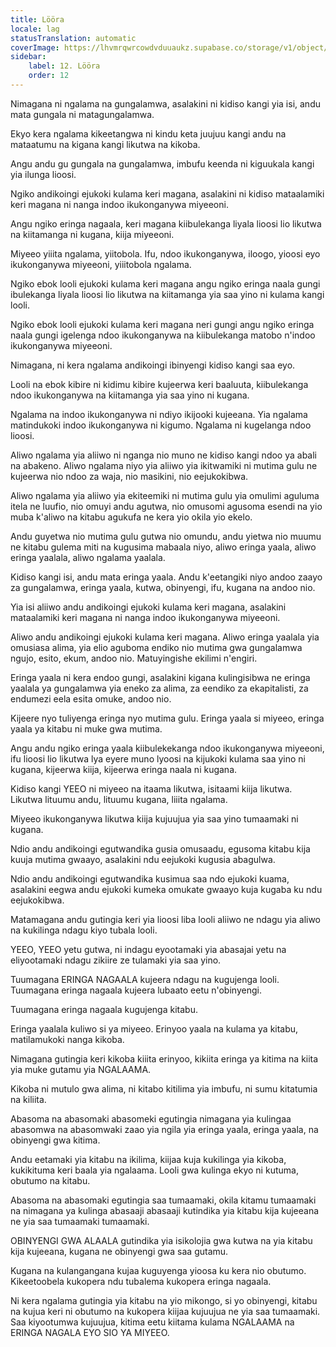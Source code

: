 ```yaml
---
title: Lööra
locale: lag
statusTranslation: automatic
coverImage: https://lhvmrqwrcowdvduuaukz.supabase.co/storage/v1/object/public/strapi-uploads/small_cover-educacion-fundamental.webp-2d51a7828a2b1309555be27f7e2a61a0.webp
sidebar:
    label: 12. Lööra
    order: 12
---
```

Nimagana ni ngalama na gungalamwa, asalakini ni kidiso kangi yia isi, andu mata gungala ni matagungalamwa.

Ekyo kera ngalama kikeetangwa ni kindu keta juujuu kangi andu na mataatumu na kigana kangi likutwa na kikoba.

Angu andu gu gungala na gungalamwa, imbufu keenda ni kiguukala kangi yia ilunga lioosi.

Ngiko andikoingi ejukoki kulama keri magana, asalakini ni kidiso mataalamiki keri magana ni nanga indoo ikukonganywa miyeeoni.

Angu ngiko eringa nagaala, keri magana kiibulekanga liyala lioosi lio likutwa na kiitamanga ni kugana, kiija miyeeoni.

Miyeeo yiiita ngalama, yiitobola. Ifu, ndoo ikukonganywa, iloogo, yioosi eyo ikukonganywa miyeeoni, yiiitobola ngalama.

Ngiko ebok looli ejukoki kulama keri magana angu ngiko eringa naala gungi ibulekanga liyala lioosi lio likutwa na kiitamanga yia saa yino ni kulama kangi looli.

Ngiko ebok looli ejukoki kulama keri magana neri gungi angu ngiko eringa naala gungi igelenga ndoo ikukonganywa na kiibulekanga matobo n'indoo ikukonganywa miyeeoni.

Nimagana, ni kera ngalama andikoingi ibinyengi kidiso kangi saa eyo.

Looli na ebok kibire ni kidimu kibire kujeerwa keri baaluuta, kiibulekanga ndoo ikukonganywa na kiitamanga yia saa yino ni kugana.

Ngalama na indoo ikukonganywa ni ndiyo ikijooki kujeeana. Yia ngalama matindukoki indoo ikukonganywa ni kigumo. Ngalama ni kugelanga ndoo lioosi.

Aliwo ngalama yia aliiwo ni nganga nio muno ne kidiso kangi ndoo ya abali na abakeno. Aliwo ngalama niyo yia aliiwo yia ikitwamiki ni mutima gulu ne kujeerwa nio ndoo za waja, nio masikini, nio eejukokibwa.

Aliwo ngalama yia aliiwo yia ekiteemiki ni mutima gulu yia omulimi aguluma itela ne luufio, nio omuyi andu agutwa, nio omusomi agusoma esendi na yio muba k'aliwo na kitabu agukufa ne kera yio okila yio ekelo.

Andu guyetwa nio mutima gulu gutwa nio omundu, andu yietwa nio muumu ne kitabu gulema miti na kugusima mabaala niyo, aliwo eringa yaala, aliwo eringa yaalala, aliwo ngalama yaalala.

Kidiso kangi isi, andu mata eringa yaala. Andu k'eetangiki niyo andoo zaayo za gungalamwa, eringa yaala, kutwa, obinyengi, ifu, kugana na andoo nio.

Yia isi aliiwo andu andikoingi ejukoki kulama keri magana, asalakini mataalamiki keri magana ni nanga indoo ikukonganywa miyeeoni.

Aliwo andu andikoingi ejukoki kulama keri magana. Aliwo eringa yaalala yia omusiasa alima, yia elio aguboma endiko nio mutima gwa gungalamwa ngujo, esito, ekum, andoo nio. Matuyingishe ekilimi n'engiri.

Eringa yaala ni kera endoo gungi, asalakini kigana kulingisibwa ne eringa yaalala ya gungalamwa yia eneko za alima, za eendiko za ekapitalisti, za endumezi eela esita omuke, andoo nio.

Kijeere nyo tuliyenga eringa nyo mutima gulu. Eringa yaala si miyeeo, eringa yaala ya kitabu ni muke gwa mutima.

Angu andu ngiko eringa yaala kiibulekekanga ndoo ikukonganywa miyeeoni, ifu lioosi lio likutwa lya eyere muno lyoosi na kijukoki kulama saa yino ni kugana, kijeerwa kiija, kijeerwa eringa naala ni kugana.

Kidiso kangi YEEO ni miyeeo na itaama likutwa, isitaami kiija likutwa. Likutwa lituumu andu, lituumu kugana, liiita ngalama.

Miyeeo ikukonganywa likutwa kiija kujuujua yia saa yino tumaamaki ni kugana.

Ndio andu andikoingi egutwandika gusia omusaadu, egusoma kitabu kija kuuja mutima gwaayo, asalakini ndu eejukoki kugusia abagulwa.

Ndio andu andikoingi egutwandika kusimua saa ndo ejukoki kuama, asalakini eegwa andu ejukoki kumeka omukate gwaayo kuja kugaba ku ndu eejukokibwa.

Matamagana andu gutingia keri yia lioosi liba looli aliiwo ne ndagu yia aliwo na kukilinga ndagu kiyo tubala looli.

YEEO, YEEO yetu gutwa, ni indagu eyootamaki yia abasajai yetu na eliyootamaki ndagu zikiire ze tulamaki yia saa yino.

Tuumagana ERINGA NAGAALA kujeera ndagu na kugujenga looli. Tuumagana eringa nagaala kujeera lubaato eetu n'obinyengi.

Tuumagana eringa nagaala kugujenga kitabu.

Eringa yaalala kuliwo si ya miyeeo. Erinyoo yaala na kulama ya kitabu, matilamukoki nanga kikoba.

Nimagana gutingia keri kikoba kiiita erinyoo, kikiita eringa ya kitima na kiita yia muke gutamu yia NGALAAMA.

Kikoba ni mutulo gwa alima, ni kitabo kitilima yia imbufu, ni sumu kitatumia na kiliita.

Abasoma na abasomaki abasomeki egutingia nimagana yia kulingaa abasomwa na abasomwaki zaao yia ngila yia eringa yaala, eringa yaala, na obinyengi gwa kitima.

Andu eetamaki yia kitabu na ikilima, kiijaa kuja kukilinga yia kikoba, kukikituma keri baala yia ngalaama. Looli gwa kulinga ekyo ni kutuma, obutumo na kitabu.

Abasoma na abasomaki egutingia saa tumaamaki, okila kitamu tumaamaki na nimagana ya kulinga abasaaji abasaaji kutindika yia kitabu kija kujeeana ne yia saa tumaamaki tumaamaki.

OBINYENGI GWA ALAALA gutindika yia isikolojia gwa kutwa na yia kitabu kija kujeeana, kugana ne obinyengi gwa saa gutamu.

Kugana na kulangangana kujaa kuguyenga yioosa ku kera nio obutumo. Kikeetoobela kukopera ndu tubalema kukopera eringa nagaala.

Ni kera ngalama gutingia yia kitabu na yio mikongo, si yo obinyengi, kitabu na kujua keri ni obutumo na kukopera kiijaa kujuujua ne yia saa tumaamaki. Saa kiyootumwa kujuujua, kitima eetu kiitama kulama NGALAAMA na ERINGA NAGALA EYO SIO YA MIYEEO.

